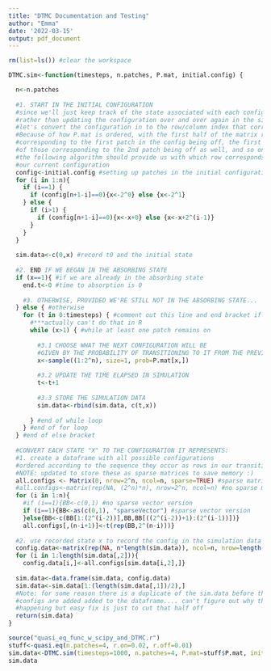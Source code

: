 ```yaml
---
title: "DTMC Documentation and Testing"
author: "Emma"
date: '2022-03-15'
output: pdf_document
---
```


```r
rm(list=ls()) #clear the workspace
```


```r
DTMC.sim<-function(timesteps, n.patches, P.mat, initial.config) {

  n<-n.patches
  
  #1. START IN THE INITIAL CONFIGURATION
  #since we'll just keep track of the state associated with each configuration
  #rather than updating the configuration over and over again in the simulation
  #let's convert the configuration in to the row/column index that corresponds to that state
  #Because of how P.mat is ordered, with the first half of the matrix rows 
  #corresponding to the first patch in the config being off, the first half 
  #of those corresponding to the 2nd patch being off as well, and so on...
  #the following algorithm should provide us with which row corresponds to 
  #our current configuration
  config<-initial.config #setting up patches in the initial configuration
  for (i in 1:n){
    if (i==1) {
      if (config[n+1-i]==0){x<-2^0} else {x<-2^1}
    } else {
      if (i>1) {
        if (config[n+1-i]==0){x<-x+0} else {x<-x+2^(i-1)}
      }
    }
  }
  
  sim.data<-c(0,x) #record t0 and the initial state
  
  #2. END IF WE BEGAN IN THE ABSORBING STATE
  if (x==1){ #if we are already in the absorbing state
    end.t<-0 #time to absorption is 0
    
    #3. OTHERWISE, PROVIDED WE'RE STILL NOT IN THE ABSORBING STATE...  
  } else { #otherwise
    for (t in 0:timesteps) { #comment out this line and end bracket if don't want to set a time limit
      #***actually can't do that in R
      while (x>1) { #while at least one patch remains on
        
        #3.1 CHOOSE WHAT THE NEXT CONFIGURATION WILL BE
        #GIVEN BY THE PROBABILITY OF TRANSITIONING TO IT FROM THE PREVIOUS STATE 
        x<-sample((1:2^n), size=1, prob=P.mat[x,]) 
        
        #3.2 UPDATE THE TIME ELAPSED IN SIMULATION
        t<-t+1
        
        #3.3 STORE THE SIMULATION DATA
        sim.data<-rbind(sim.data, c(t,x))
        
      } #end of while loop
    } #end of for loop
  } #end of else bracket
  
  #CONVERT EACH STATE "X" TO THE CONFIGURATION IT REPRESENTS:
  #1. create a dataframe with all possible configurations
  #ordered according to the sequence they occur as rows in our transition matrix
  #NOTE: updated to store these as sparse matrices to save memory :)
  all.configs <- Matrix(0, nrow=2^n, ncol=n, sparse=TRUE) #sparse matrix version
  #all.configs<-matrix(rep(NA, (2^n)*n), nrow=2^n, ncol=n) #no sparse matrix version
  for (i in 1:n){
    #if (i==1){BB<-c(0,1) #no sparse vector version
    if (i==1){BB<-as(c(0,1), "sparseVector") #sparse vector version
    }else{BB<-c(BB[1:(2^(i-2))],BB,BB[((2^(i-2))+1):(2^(i-1))])}
    all.configs[,(n-i+1)]<-t(rep(BB,2^(n-i)))}
  
  #2. use recorded state x to record the config in the simulation data
  config.data<-matrix(rep(NA, n*length(sim.data)), ncol=n, nrow=length(sim.data))
  for (i in 1:length(sim.data[,2])){
    config.data[i,]<-all.configs[sim.data[i,2],]}
  
  sim.data<-data.frame(sim.data, config.data)
  sim.data<-sim.data[1:(length(sim.data[,1])/2),] 
  #Note: for some reason there is a duplicate of the sim.data before the 
  #configs are added added to the dataframe.... can't figure out why that's 
  #happening but easy fix is just to cut that half off
  return(sim.data)
}
```


```r
source("quasi_eq_func_w_scipy_and_DTMC.r")
stuff<-quasi.eq(n.patches=4, r.on=0.02, r.off=0.01)
sim.data<-DTMC.sim(timesteps=1000, n.patches=4, P.mat=stuff$P.mat, initial.config=c(1,1,1,1))
sim.data
```


